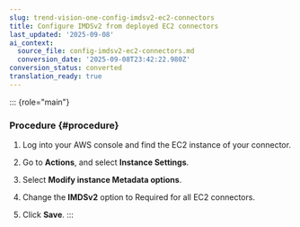 ```yaml
---
slug: trend-vision-one-config-imdsv2-ec2-connectors
title: Configure IMDSv2 from deployed EC2 connectors
last_updated: '2025-09-08'
ai_context:
  source_file: config-imdsv2-ec2-connectors.md
  conversion_date: '2025-09-08T23:42:22.980Z'
conversion_status: converted
translation_ready: true
---
```


::: {role="main"}
### Procedure {#procedure}

1.  Log into your AWS console and find the EC2 instance of your connector.

2.  Go to **Actions**, and select **Instance Settings**.

3.  Select **Modify instance Metadata options**.

4.  Change the **IMDSv2** option to Required for all EC2 connectors.

5.  Click **Save**.
:::
